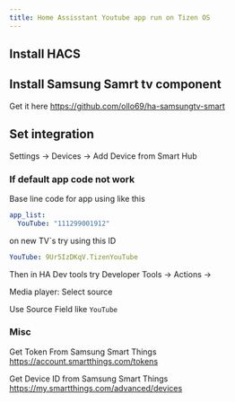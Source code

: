 ```yaml
---
title: Home Assisstant Youtube app run on Tizen OS
---
```


## Install HACS

## Install Samsung Samrt tv component

Get it here https://github.com/ollo69/ha-samsungtv-smart

## Set integration

Settings -> Devices -> Add Device from Smart Hub

### If default app code not work

Base line code for app using like this 

```yaml copy
app_list:
  YouTube: "111299001912"
```

on new TV`s try using this ID

```yaml copy
YouTube: 9Ur5IzDKqV.TizenYouTube
```

Then in HA Dev tools try 
Developer Tools -> Actions ->

Media player: Select source

Use Source Field like ```YouTube```



### Misc

Get Token From Samsung Smart Things https://account.smartthings.com/tokens

Get Device ID from Samsung Smart Things https://my.smartthings.com/advanced/devices